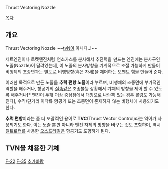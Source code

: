 Thrust Vectoring Nozzle

[[목차]]

== 개요 ==
Thrust Vectoring Nozzle ~~[[tvN]]이 아니다..!~~

제트엔진이나 로켓엔진처럼 연소가스를 분사해서 추진력을 만드는 엔진에는 분사구인 노즐(Nozzle)이 달려있는데, 이 노즐의 분사방향을 기계적으로 조절 가능하게 만들어 비행체의 조종면과는 별도로 비행방향(혹은 자세)을 제어하는 모멘트 힘을 만들어 준다.

이러한 목적으로 만든 노즐을 '''추력 편향 노즐'''이라 부르며, 비행체의 조종면에 부가적인 역할을 해주거나, 항공기의 [[실속]]같은 조종불능 상황에서 기체의 방향을 제어 할 수 있도록 해주거나[* 엔진이 두개 이상 중심점에서 대칭으로 나란히 있는 경우 롤링도 가능해진다], 수직/단거리 이착륙 항공기 또는 조종면이 존재하지 않는 비행체에 사용되기도 한다.

'''추력 편향'''이라는 좀 더 포괄적인 용어로 '''TVC'''(Thrust Vector Control)라는 약어가 사용되기도 한다.
이는 노즐 뿐만 아니라 엔진 자체의 방향을 바꾸는 것도 포함하며, 역시 [[틸트로터]]를 사용한 [[오스프리]]같은 항공기도 포함하게 된다.

== TVN을 채용한 기체 ==

[[F-22]]
[[F-35]]
[[추가바람]]


